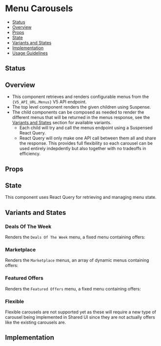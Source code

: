 
<Meta of={MenuCarousels} />

# Menu Carousels

- [Status](#status)
- [Overview](#overview)
- [Props](#props)
- [State](#state)
- [Variants and States](#variants-and-states)
- [Implementation](#implementation)
- [Usage Guidelines](#usage-guidelines)

## Status

<ComponentStatus />

## Overview

- This component retrieves and renders configurable menus from the <code>{V5_API_URL.Menus}</code> V5 API endpoint.
- The top level component renders the given children using Suspense.
- The child components can be composed as needed to render the different menus that will be returned in the menus response, see the [Variants and States](#variants-and-states) section for available variants.
  - Each child will try and call the menus endpoint using a Suspensed React Query.
  - React Query will only make one API call between them all and share the response. This provides full flexibility so each carousel can be used entirely indepdently but also together with no tradeoffs in efficiency.

## Props

<Controls />

## State

This component uses React Query for retrieving and managing menu state.

## Variants and States

### Deals Of The Week

Renders the `Deals Of The Week` menu, a fixed menu containing offers:

<Canvas of={MenuCarousels.DealsOfTheWeek} />

### Marketplace

Renders the `Marketplace` menus, an array of dynamic menus containing offers:

<Canvas of={MenuCarousels.Marketplace} />

### Featured Offers

Renders the `Featured Offers` menu, a fixed menu containing offers:

<Canvas of={MenuCarousels.FeaturedOffers} />

### Flexible

Flexible carousels are not supported yet as these will require a new type of carousel being implemented in Shared UI since they are not actually offers like the existing carousels are.

## Implementation

```jsx
import { MenuCarousels } from '@bluelightcard/shared-ui';

const Page: FC = () => {
  return (
    {/* All menus */}
    <MenuCarousels>
      {/* Whatever configuration of menus you want to render */}
      <MenuCarousels.DealsOfTheWeek />
      <MenuCarousels.Marketplace />
      <MenuCarousels.FeaturedOffers />
    </MenuCarousels>

    {/* Specific menus */}
    <MenuCarousels menus={['dealsOfTheWeek', 'featured']}>
      {/* Whatever configuration of menus you want to render */}
      <MenuCarousels.DealsOfTheWeek />
      <MenuCarousels.FeaturedOffers />
    </MenuCarousels>

    {/* Single menu rendered independently if you want to use it in a custom way */}
    <Suspense fallback={<SomeCustomSkeleton />}>
      <MenuCarousels.FeaturedOffers menus={['featured']} />
    </Suspense>
  );
};
```
